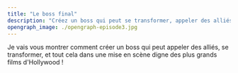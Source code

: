 ```yaml
---
title: "Le boss final"
description: "Créez un boss qui peut se transformer, appeler des alliés, tout cela avec une mise en scène et une scène de fuite !"
opengraph_image: ./opengraph-episode3.jpg
---
```


Je vais vous montrer comment créer un boss qui peut appeler des alliés, se transformer, et tout cela dans une mise en scène digne des plus grands films d'Hollywood !

<YouTube id="zwNfO6HHfRo" />
